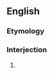 ==English==

===Etymology===
{{rfe|en}}

===Interjection===
{{en-interj|head=[[damn]] [[your]] [[hide]]!}}

# {{lb|en|euphemistic|vulgar|curse word}} {{form of|en|Form|[[damn]] [[you]]}}